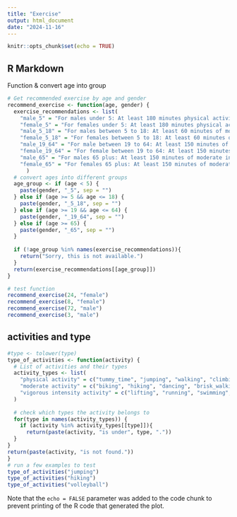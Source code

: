 ---
title: "Exercise"
output: html_document
date: "2024-11-16"
---

```{r setup, include=FALSE}
knitr::opts_chunk$set(echo = TRUE)
```

## R Markdown
Function & convert age into group

```{r cars}
# Get recommended exercise by age and gender
recommend_exercise <- function(age, gender) {
  exercise_recommendations <- list(
    "male_5" = "For males under 5: At least 180 minutes physical activities per day, such as running, jumping, and climbing.",
    "female_5" = "For females under 5: At least 180 minutes physical activities per day, such as running, jumping, and climbing.",
    "male_5_18" = "For males between 5 to 18: At least 60 minutes of moderate or vigorous intensity physical activity per day.",
    "female_5_18" = "For females between 5 to 18: At least 60 minutes of moderate or vigorous intensity physical activity per day.",
    "male_19_64" = "For male between 19 to 64: At least 150 minutes of moderate a week or 75 minutes of vigorous intensity activity a week.",
    "female_19_64" = "For female between 19 to 64: At least 150 minutes of moderate a week or 75 minutes of vigorous intensity activity a week.Vigorous intensity activity is not recommended for pregnant women and new mothers.",
    "male_65" = "For males 65 plus: At least 150 minutes of moderate intensity activity a week or 75 minutes of vigorous intensity activity.",
    "female_65" = "For females 65 plus: At least 150 minutes of moderate intensity activity a week or 75 minutes of vigorous intensity activity."
      )
  # convert ages into different groups
  age_group <- if (age < 5) {
    paste(gender, "_5", sep = "")
  } else if (age >= 5 && age <= 18) {
    paste(gender, "_5_18", sep = "")
  } else if (age >= 19 && age <= 64) {
    paste(gender, "_19_64", sep = "")
  } else if (age >= 65) {
    paste(gender, "_65", sep = "")
  }
  
  if (!age_group %in% names(exercise_recommendations)){
    return("Sorry, this is not available.")
  }
  return(exercise_recommendations[[age_group]])
}

# test function
recommend_exercise(24, "female")
recommend_exercise(8, "female")
recommend_exercise(72, "male")
recommend_exercise(3, "male")

```

## activities and type

```{r pressure, echo=FALSE}
#type <- tolower(type)
type_of_activities <- function(activity) {
  # List of activities and their types
  activity_types <- list(
    "physical activity" = c("tummy_time", "jumping", "walking", "climbing"),
    "moderate activity" = c("biking", "hiking", "dancing", "brisk_walking"),
    "vigorous intensity activity" = c("lifting", "running", "swimming", "aerobics")
  )
  
  # check which types the activity belongs to
  for(type in names(activity_types)) {
    if (activity %in% activity_types[[type]]){
      return(paste(activity, "is under", type, "."))
  }
}
return(paste(activity, "is not found."))
}
# run a few examples to test
type_of_activities("jumping")
type_of_activities("hiking")
type_of_activities("volleyball")


```

Note that the `echo = FALSE` parameter was added to the code chunk to prevent printing of the R code that generated the plot.


